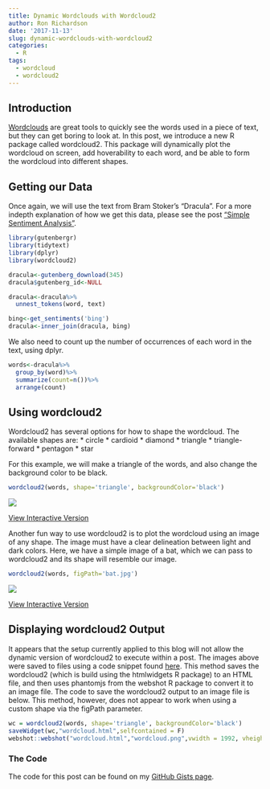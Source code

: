 ```yaml
---
title: Dynamic Wordclouds with Wordcloud2
author: Ron Richardson
date: '2017-11-13'
slug: dynamic-wordclouds-with-wordcloud2
categories:
  - R
tags:
  - wordcloud
  - wordcloud2
---
```


## Introduction

[Wordclouds](/post/creating-a-wordcloud/) are great tools to quickly see the words used in a piece of text, but they can get boring to look at. In this post, we introduce a new R package called wordcloud2. This package will dynamically plot the wordcloud on screen, add hoverability to each word, and be able to form the wordcloud into different shapes.

## Getting our Data

Once again, we will use the text from Bram Stoker's "Dracula". For a more indepth explanation of how we get this data, please see the post ["Simple Sentiment Analysis"](/post/simple-sentiment-analysis/).

```r
library(gutenbergr)
library(tidytext)
library(dplyr)
library(wordcloud2)

dracula<-gutenberg_download(345)
dracula$gutenberg_id<-NULL

dracula<-dracula%>%
  unnest_tokens(word, text)

bing<-get_sentiments('bing')
dracula<-inner_join(dracula, bing)
```

We also need to count up the number of occurrences of each word in the text, using dplyr.

```r
words<-dracula%>%
  group_by(word)%>%
  summarize(count=n())%>%
  arrange(count)
```

## Using wordcloud2

Wordcloud2 has several options for how to shape the wordcloud. The available shapes are:
* circle
* cardioid
* diamond
* triangle
* triangle-forward
* pentagon
* star

For this example, we will make a triangle of the words, and also change the background color to be black.

```r
wordcloud2(words, shape='triangle', backgroundColor='black')
```

![](wordcloud2-example.png)

[View Interactive Version](wordcloud2-example.html)

Another fun way to use wordcloud2 is to plot the wordcloud using an image of any shape. The image must have a clear delineation between light and dark colors.  Here, we have a simple image of a bat, which we can pass to wordcloud2 and its shape will resemble our image.

```r
wordcloud2(words, figPath='bat.jpg')
```

![](wordcloud2-example-fig.png)

[View Interactive Version](wordcloud2-example-fig.html)


## Displaying wordcloud2 Output

It appears that the setup currently applied to this blog will not allow the dynamic version of wordcloud2 to execute within a post. The images above were saved to files using a code snippet found [here](https://github.com/Lchiffon/wordcloud2/issues/8). This method saves the wordcloud2 (which is build using the htmlwidgets R package) to an HTML file, and then uses phantomjs from the webshot R package to convert it to an image file. The code to save the wordcloud2 output to an image file is below.  This method, however, does not appear to work when using a custom shape via the figPath parameter.

```r
wc = wordcloud2(words, shape='triangle', backgroundColor='black')
saveWidget(wc,"wordcloud.html",selfcontained = F)
webshot::webshot("wordcloud.html","wordcloud.png",vwidth = 1992, vheight = 1744, delay =10)
```



### The Code

The code for this post can be found on my [GitHub Gists page](https://gist.github.com/rer145/edb11422ad6ceffe220b9002fa4624d0).